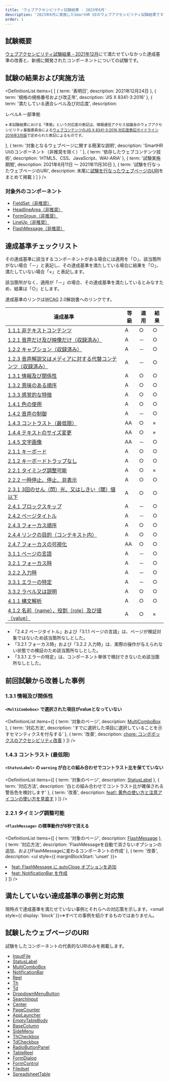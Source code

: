 ```yaml
---
title: 'ウェブアクセシビリティ試験結果 - 2023年6月'
description: '2023年6月に実施したSmartHR UIのウェブアクセシビリティ試験結果です。'
order: 1
---
```




## 試験概要

[ウェブアクセシビリティ試験結果 - 2021年12月](../202112/)にて満たせていなかった達成基準の改善と、新規に開発されたコンポーネントについての試験です。

## 試験の結果および実施方法

<!-- textlint-disable -->

<DefinitionList items={
  [
    {
      term: '表明日',
      description: <time datatime="2021-12-24">2021年12月24日</time>
    },
    {
      term: '規格の規格番号および改正年',
      description: 'JIS X 8341-3:2016'
    },
    {
      term: '満たしている適合レベル及び対応度',
      description: <div>
        <div>レベルA 一部準拠</div>
        <p><small>※ 本試験結果における「準拠」という対応度の表記は、情報通信アクセス協議会のウェブアクセシビリティ基盤委員会による<a href="https://waic.jp/docs/jis2016/compliance-guidelines/201603/">ウェブコンテンツのJIS X 8341-3:2016 対応度表記ガイドライン 2016年3月版</a>で定められた表記によるものです。</small></p>
        </div>
    },
    {
      term: '対象となるウェブページに関する簡潔な説明',
      description: 'SmartHR UIのコンポーネント（非推奨を除く）'
    },
    {
      term: '依存したウェブコンテンツ技術',
      description: 'HTML5、CSS、JavaScript、WAI-ARIA'
    },
    {
      term: '試験実施期間',
      description: <span><time datatime="2021-08-11">2021年8月11日</time> 〜 <time datatime="2021-11-30">2021年11月30日</time></span>
    },
    {
      term: '試験を行なったウェブページのURI',
      description: <span>末尾に<a href="#h2-5">試験を行なったウェブページのURI</a>をまとめて掲載</span>
    }
  ]
} />

<!-- textlint-enable -->

### 対象外のコンポーネント

- [FieldSet（非推奨）](https://story.smarthr-ui.dev/?path=/story/forms（フォーム）-fieldset（非推奨）--all)
- [HeadlineArea（非推奨）](https://story.smarthr-ui.dev/?path=/story/data-display（データ表示）-headlinearea（非推奨）--all)
- [FormGroup（非推奨）](https://story.smarthr-ui.dev/?path=/docs/forms（フォーム）-formgroup（非推奨）--all)
- [LineUp（非推奨）](https://story.smarthr-ui.dev/?path=/story/layouts（レイアウト）-lineup（非推奨）--all)
- [FlashMessage（非推奨）](https://story.smarthr-ui.dev/?path=/docs/states（状態）-flashmessage（非推奨）--docs)

## 達成基準チェックリスト

その達成基準に該当するコンポーネントがある場合には適用を「○」、該当箇所がない場合「－」と表記し、その達成基準を満たしている場合に結果を「○」、満たしていない場合「×」と表記します。

該当箇所がなく、適用が「－」の場合、その達成基準を満たしているとみなすため、結果は「○」とします。

達成基準のリンクは<abbr title="Web Contents Accessibility Guidelines">WCAG</abbr> 2.0解説書へのリンクです。

<TableWrapper type="narrow">
  <Table>
    <thead>
      <tr>
        <Th>達成基準</Th>
        <Th>等級</Th>
        <Th>適用</Th>
        <Th>結果</Th>
      </tr>
    </thead>
    <tbody>

<tr>
    <Td><a href="https://waic.jp/docs/UNDERSTANDING-WCAG20/text-equiv-all.html">1.1.1 非テキストコンテンツ</a></Td>
    <Td>A</Td>
    <Td>○</Td>
    <Td>○</Td>
</tr>
<tr>
    <Td><a href="https://waic.jp/docs/UNDERSTANDING-WCAG20/media-equiv-av-only-alt.html">1.2.1 音声だけ及び映像だけ（収録済み）</a></Td>
    <Td>A</Td>
    <Td>－</Td>
    <Td>○</Td>
</tr>
<tr>
    <Td><a href="https://waic.jp/docs/UNDERSTANDING-WCAG20/media-equiv-captions.html">1.2.2 キャプション（収録済み）</a></Td>
    <Td>A</Td>
    <Td>－</Td>
    <Td>○</Td>
</tr>
<tr>
    <Td><a href="https://waic.jp/docs/UNDERSTANDING-WCAG20/media-equiv-audio-desc.html">1.2.3 音声解説又はメディアに対する代替コンテンツ（収録済み）</a></Td>
    <Td>A</Td>
    <Td>－</Td>
    <Td>○</Td>
</tr>
<tr>
    <Td><a href="https://waic.jp/docs/UNDERSTANDING-WCAG20/content-structure-separation-programmatic.html">1.3.1 情報及び関係性</a></Td>
    <Td>A</Td>
    <Td>○</Td>
    <Td>○</Td>
</tr>
<tr>
    <Td><a href="https://waic.jp/docs/UNDERSTANDING-WCAG20/content-structure-separation-sequence.html">1.3.2 意味のある順序</a></Td>
    <Td>A</Td>
    <Td>○</Td>
    <Td>○</Td>
</tr>
<tr>
    <Td><a href="https://waic.jp/docs/UNDERSTANDING-WCAG20/content-structure-separation-understanding.html">1.3.3 感覚的な特徴</a></Td>
    <Td>A</Td>
    <Td>○</Td>
    <Td>○</Td>
</tr>
<tr>
    <Td><a href="https://waic.jp/docs/WCAG21/Understanding/use-of-color.html">1.4.1 色の使用</a></Td>
    <Td>A</Td>
    <Td>○</Td>
    <Td>○</Td>
</tr>
<tr>
    <Td><a href="https://waic.jp/docs/UNDERSTANDING-WCAG20/visual-audio-contrast-dis-audio.html">1.4.2 音声の制御</a></Td>
    <Td>A</Td>
    <Td>－</Td>
    <Td>○</Td>
</tr>
<tr>
    <Td><a href="https://waic.jp/docs/WCAG21/Understanding/contrast-minimum.html">1.4.3 コントラスト（最低限）</a></Td>
    <Td>AA</Td>
    <Td>○</Td>
    <Td>×</Td>
</tr>
<tr>
    <Td><a href="https://waic.jp/docs/WCAG21/Understanding/resize-text.html">1.4.4 テキストのサイズ変更</a></Td>
    <Td>AA</Td>
    <Td>○</Td>
    <Td>×</Td>
</tr>
<tr>
    <Td><a href="https://waic.jp/docs/WCAG21/Understanding/images-of-text.html">1.4.5 文字画像</a></Td>
    <Td>AA</Td>
    <Td>－</Td>
    <Td>○</Td>
</tr>
<tr>
    <Td><a href="https://waic.jp/docs/WCAG21/Understanding/keyboard.html">2.1.1 キーボード</a></Td>
    <Td>A</Td>
    <Td>○</Td>
    <Td>○</Td>
</tr>
<tr>
    <Td><a href="https://waic.jp/docs/WCAG21/Understanding/no-keyboard-trap.html">2.1.2 キーボードトラップなし</a></Td>
    <Td>A</Td>
    <Td>○</Td>
    <Td>○</Td>
</tr>
<tr>
    <Td><a href="https://waic.jp/docs/UNDERSTANDING-WCAG20/time-limits-required-behaviors.html">2.2.1 タイミング調整可能</a></Td>
    <Td>A</Td>
    <Td>○</Td>
    <Td>×</Td>
</tr>
<tr>
    <Td><a href="https://waic.jp/docs/UNDERSTANDING-WCAG20/time-limits-pause.html">2.2.2 一時停止、停止、非表示</a></Td>
    <Td>A</Td>
    <Td>○</Td>
    <Td>○</Td>
</tr>
<tr>
    <Td><a href="https://waic.jp/docs/UNDERSTANDING-WCAG20/seizure-does-not-violate.html">2.3.1 3回のせん（閃）光、又はしきい（閾）値以下</a></Td>
    <Td>A</Td>
    <Td>○</Td>
    <Td>○</Td>
</tr>
<tr>
    <Td><a href="https://waic.jp/docs/UNDERSTANDING-WCAG20/navigation-mechanisms-skip.html">2.4.1 ブロックスキップ</a></Td>
    <Td>A</Td>
    <Td>－</Td>
    <Td>○</Td>
</tr>
<tr>
    <Td><a href="https://waic.jp/docs/UNDERSTANDING-WCAG20/navigation-mechanisms-title.html">2.4.2 ページタイトル</a></Td>
    <Td>A</Td>
    <Td>－</Td>
    <Td>○</Td>
</tr>
<tr>
    <Td><a href="https://waic.jp/docs/WCAG21/Understanding/focus-order.html">2.4.3 フォーカス順序</a></Td>
    <Td>A</Td>
    <Td>○</Td>
    <Td>○</Td>
</tr>
<tr>
    <Td><a href="https://waic.jp/docs/WCAG21/Understanding/link-purpose-in-context.html">2.4.4 リンクの目的（コンテキスト内）</a></Td>
    <Td>A</Td>
    <Td>○</Td>
    <Td>○</Td>
</tr>
<tr>
    <Td><a href="https://waic.jp/docs/WCAG21/Understanding/focus-visible.html">2.4.7 フォーカスの可視化</a></Td>
    <Td>AA</Td>
    <Td>○</Td>
    <Td>○</Td>
</tr>
<tr>
    <Td><a href="https://waic.jp/docs/UNDERSTANDING-WCAG20/meaning-doc-lang-id.html">3.1.1 ページの言語</a></Td>
    <Td>A</Td>
    <Td>－</Td>
    <Td>○</Td>
</tr>
<tr>
    <Td><a href="https://waic.jp/docs/WCAG21/Understanding/on-focus.html">3.2.1 フォーカス時</a></Td>
    <Td>A</Td>
    <Td>－</Td>
    <Td>○</Td>
</tr>
<tr>
    <Td><a href="https://waic.jp/docs/WCAG21/Understanding/on-input.html">3.2.2 入力時</a></Td>
    <Td>A</Td>
    <Td>－</Td>
    <Td>○</Td>
</tr>
<tr>
    <Td><a href="https://waic.jp/docs/WCAG21/Understanding/error-identification.html">3.3.1 エラーの特定</a></Td>
    <Td>A</Td>
    <Td>－</Td>
    <Td>○</Td>
</tr>
<tr>
    <Td><a href="https://waic.jp/docs/WCAG21/Understanding/labels-or-instructions.html">3.3.2 ラベル又は説明</a></Td>
    <Td>A</Td>
    <Td>○</Td>
    <Td>○</Td>
</tr>
<tr>
    <Td><a href="https://waic.jp/docs/WCAG21/Understanding/parsing.html">4.1.1 構文解析</a></Td>
    <Td>A</Td>
    <Td>○</Td>
    <Td>○</Td>
</tr>
<tr>
    <Td><a href="https://waic.jp/docs/WCAG21/Understanding/name-role-value.html">4.1.2 名前（name），役割（role）及び値（value）</a></Td>
    <Td>A</Td>
    <Td>○</Td>
    <Td>×</Td>
</tr>
    </tbody>
  </Table>
</TableWrapper>

- 「2.4.2 ページタイトル」および「3.1.1 ページの言語」は、ページが検証対象ではないため該当箇所なしとした。
- 「3.2.1 フォーカス時」および「3.2.2 入力時」は、実際の操作が与えられない状態での検証のため該当箇所なしとした。
- 「3.3.1 エラーの特定」は、コンポーネント単体で検討できないため該当箇所なしとした。


## 前回試験から改善した事例

<!-- textlint-disable -->

### 1.3.1 情報及び関係性

<!-- textlint-enable -->

#### `<MultiCombobox>` で選択された項目がvalueとなっていない

<!-- textlint-disable -->

<DefinitionList items={[
  {
    term: '対象のページ',
    description: <a href="https://story.smarthr-ui.dev/iframe.html?args=&id=forms（フォーム）-combobox--multi">MultiComboBox</a>
  },
  {
    term: '対応方法',
    description: 'すでに選択した項目に選択していることを示すセマンティクスを付与する'
  },
  {
    term: '改善',
    description: <a href="https://github.com/kufu/smarthr-ui/pull/2427">chore: コンボボックスのアクセシビリティ改善</a>
  }
  ]} />

<!-- textlint-enable -->

### 1.4.3 コントラスト (最低限)

#### `<StatusLabel>` の `warning` が白との組み合わせでコントラスト比を保てていない

<!-- textlint-disable -->

<DefinitionList items={[
  {
    term: '対象のページ',
    description: <a href="https://story.smarthr-ui.dev/iframe.html?id=states（状態）-statuslabel">StatusLabel</a>
  },
  {
    term: '対応方法',
    description: '白との組み合わせでコントラスト比が確保される警告色を検討します'
  },
  {
    term: '改善',
    description: <a href="https://github.com/kufu/smarthr-ui/pull/2578">feat!: 黄色の使い方と注意アイコンの使い方を見直す</a>
  }
  ]} />

<!-- textlint-enable -->

### 2.2.1 タイミング調整可能

#### `<FlashMessage>` の標準動作が8秒で消える

<!-- textlint-disable -->

<DefinitionList items={[
  {
    term: '対象のページ',
    description: <a href="https://story.smarthr-ui.dev/iframe.html?id=states（状態）-flashmessage（非推奨）--demo">FlashMessage</a>
  },
  {
    term: '対応方法',
    description: 'FlashMessageを自動で消さないオプションの追加、およびFlashMessageに変わるコンポーネントの作成'
  },
  {
    term: '改善',
    description: <ul style={{ marginBlockStart: 'unset' }}>
      <li><a href="https://github.com/kufu/smarthr-ui/pull/2168">feat: FlashMessage に autoClose オプションを追加</a></li>
      <li><a href="https://github.com/kufu/smarthr-ui/pull/2193">feat: NotificationBar を作成</a></li>
    </ul>
  }
  ]} />

<!-- textlint-enable -->

## 満たしていない達成基準の事例と対応策

現時点で達成基準を満たせていない事例とそれらへの対応策を示します。<small style={{ display: 'block' }}>※すべての事例を紹介するものではありません。</small>

## 試験したウェブページのURI

試験をしたコンポーネントの代表的なURIのみを掲載します。

- [InputFile](https://story.smarthr-ui.dev/iframe.html?id=forms（フォーム）-inputfile--all)
- [StatusLabel](https://story.smarthr-ui.dev/iframe.html?args=&id=states（状態）-statuslabel--all)
- [MultiComboBox](https://story.smarthr-ui.dev/iframe.html?args=&id=forms（フォーム）-combobox--multi)
- [NotificationBar](https://story.smarthr-ui.dev/iframe.html?args=&id=states（状態）-notificationbar--all)
- [Reel](https://story.smarthr-ui.dev/iframe.html?args=&id=layouts（レイアウト）-reel--all)
- [Th](https://story.smarthr-ui.dev/iframe.html?args=&id=data-display（データ表示）-table--all)
- [Td](https://story.smarthr-ui.dev/iframe.html?args=&id=data-display（データ表示）-table--all)
- [DropdownMenuButton](https://story.smarthr-ui.dev/iframe.html?args=&id=buttons（ボタン）-dropdown--dropdown-menu-story)
- [SearchInput](https://story.smarthr-ui.dev/iframe.html?args=&id=forms（フォーム）-input--default)
- [Center](https://story.smarthr-ui.dev/iframe.html?args=&id=layouts（レイアウト）-center--all)
- [PageCounter](https://story.smarthr-ui.dev/iframe.html?args=&id=data-display（データ表示）-pagecounter--all)
- [AppLauncher](https://story.smarthr-ui.dev/iframe.html?args=&id=navigation（ナビゲーション）-header--all)
- [EmptyTableBody](https://story.smarthr-ui.dev/iframe.html?args=&id=data-display（データ表示）-table--all)
- [BaseColumn](https://story.smarthr-ui.dev/iframe.html?args=&id=data-display（データ表示）-base--base-column-story)
- [SideMenu](https://story.smarthr-ui.dev/iframe.html?args=&id=experimental（実験的）-sidemenu--default)
- [ThCheckbox](https://story.smarthr-ui.dev/iframe.html?args=&id=data-display（データ表示）-table--all)
- [TdCheckbox](https://story.smarthr-ui.dev/iframe.html?args=&id=data-display（データ表示）-table--all)
- [RadioButtonPanel](https://story.smarthr-ui.dev/iframe.html?args=&id=forms（フォーム）-radiobuttonpanel--all)
- [TableReel](https://story.smarthr-ui.dev/iframe.html?args=&id=data-display（データ表示）-table--with-reel)
- [FormDialog](https://story.smarthr-ui.dev/iframe.html?args=&id=dialog（ダイアログ）-dialog--form-dialog)
- [FormControl](https://story.smarthr-ui.dev/iframe.html?args=&id=forms（フォーム）-formcontrol--all)
- [Filedset](https://story.smarthr-ui.dev/iframe.html?args=&id=forms（フォーム）-fieldset--all)
- [SpreadsheetTable](https://story.smarthr-ui.dev/iframe.html?args=&id=data-display（データ表示）-spreadsheettable--all)
